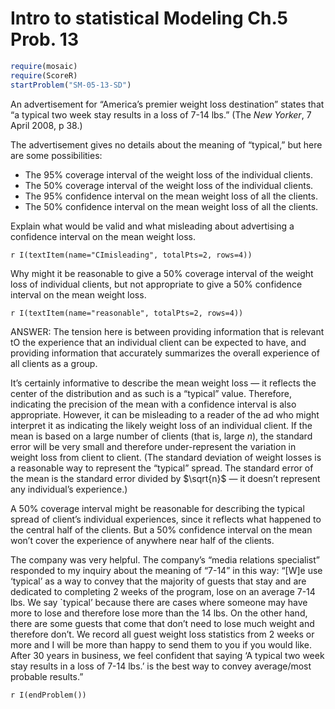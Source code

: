 Intro to statistical Modeling Ch.5 Prob. 13
========================================================
```r
require(mosaic)
require(ScoreR)
startProblem("SM-05-13-SD")
```

An advertisement for "America's premier weight loss destination" states that "a typical two week stay results in a loss of 7-14 lbs." (The *New Yorker*, 7 April 2008, p 38.)       

The advertisement gives no details about the meaning of "typical," but here are some possibilities:

* The 95% coverage interval of the weight loss of the individual clients.
* The 50% coverage interval of the weight loss of the individual clients.
* The 95% confidence interval on the mean weight loss of all the clients.
* The 50% confidence interval on the mean weight loss of all the clients.


Explain what would be valid and what misleading about advertising a confidence interval on the mean weight loss.  

`r I(textItem(name="CImisleading", totalPts=2, rows=4))`

Why might it be reasonable to give a 50% coverage interval of the weight loss of individual clients, but not appropriate to give a 50% confidence interval on the mean weight loss.

`r I(textItem(name="reasonable", totalPts=2, rows=4))`

<aside>
ANSWER:
The tension here is between providing information that is relevant tO the experience that an individual client can be expected to have, and providing information that accurately summarizes the overall experience of all clients as a group.

It's certainly informative to describe the mean weight loss --- it reflects the center of the distribution and as such is a "typical" value.  Therefore, indicating the precision of the mean with a confidence interval is also appropriate.  However, it can be misleading to a reader of the ad who might interpret it as indicating the likely weight loss of an individual client.  If the mean is based on a large number of clients (that is, large $n$), the standard error will be very small and therefore under-represent the variation in
weight loss from client to client.  (The standard deviation of weight losses is a reasonable way to represent the "typical" spread.  The standard error of the mean is the standard error divided by $\sqrt{n}$ --- it doesn't represent any individual's experience.)

A 50% coverage interval might be reasonable for describing the typical spread of client's individual experiences, since it reflects what happened to the central half of the clients.  But a 50% confidence interval on the mean won't cover the experience of anywhere near half of the clients.

The company was very helpful.  The company's "media relations specialist" responded to my inquiry about the meaning of "7-14" in this way: "[W]e use 'typical' as a way to convey that the majority of guests that stay and are dedicated to completing 2 weeks of the program, lose on an average 7-14 lbs. We say `typical' because there are cases where someone may have more to lose and therefore lose more than the 14 lbs. On the other hand, there are some guests that come that don't need to lose much weight and therefore don't. We record all
guest weight loss statistics from 2 weeks or more and I will be more than happy to send them to you if you would like. After 30 years in business, we feel confident that saying 'A typical two week stay results in a loss of 7-14 lbs.' is the best way to convey average/most probable results."


`r I(endProblem())`
